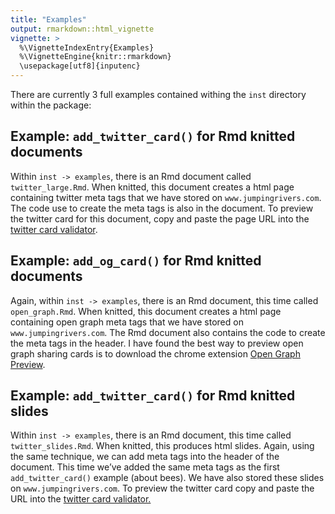 ```yaml
---
title: "Examples"
output: rmarkdown::html_vignette
vignette: >
  %\VignetteIndexEntry{Examples}
  %\VignetteEngine{knitr::rmarkdown}
  \usepackage[utf8]{inputenc}
--- 
```


There are currently 3 full examples contained withing the `inst` directory within the package: 

## Example: `add_twitter_card()` for Rmd knitted documents

Within `inst -> examples`, there is an Rmd document called `twitter_large.Rmd`.  When knitted, this document creates a html page containing twitter meta tags that we have stored on `www.jumpingrivers.com`. The code use to create the meta tags is also in the document. To preview the twitter card for this document, copy and paste the page URL into the [twitter card validator](https://cards-dev.twitter.com/validator). 

## Example: `add_og_card()` for Rmd knitted documents

Again, within `inst -> examples`, there is an Rmd document, this time called `open_graph.Rmd`. When knitted, this document creates a html page containing open graph meta tags that we have stored on `www.jumpingrivers.com`. The Rmd document also contains the code to create the meta tags in the header. I have found the best way to preview open graph sharing cards is to download the chrome extension [Open Graph Preview](https://chrome.google.com/webstore/detail/open-graph-preview/ehaigphokkgebnmdiicabhjhddkaekgh/related).

## Example: `add_twitter_card()` for Rmd knitted slides

Within `inst -> examples`, there is an Rmd document, this time called `twitter_slides.Rmd`. When knitted, this produces html slides. Again, using the same technique, we can add meta tags into the header of the document. This time we've added the same meta tags as the first `add_twitter_card()` example (about bees). We have also stored these slides on `www.jumpingrivers.com`. To preview the twitter card copy and paste the URL into the [twitter card validator.](https://cards-dev.twitter.com/validator)
